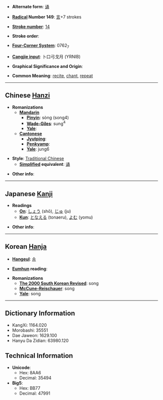 * '''Alternate form''': [[诵]]

* '''[[Wiktionary:Chinese radical index| Radical]] Number 149''': [[Wiktionary:Chinese radical index 言|言]]+7 strokes

* '''[[Wiktionary:Chinese total strokes index|Stroke number]]''': [[Wiktionary:Chinese total strokes index 14|14]]

* '''Stroke order''': 

* '''[[Wiktionary:Chinese four corner index|Four-Corner System]]''': 0762<sub>7</sub>

* '''[[Wiktionary:Chinese Cangjie index|Cangjie input]]''': 卜口弓戈月 (YRNIB)

* '''Graphical Significance and Origin''': 

* '''Common Meaning''': [[recite]], [[chant]], [[repeat]]

----

== Chinese [[Hanzi]] ==

* '''Romanizations'''
** '''[[Mandarin]]'''
*** '''[[Pinyin]]''': sòng (song4)
*** '''[[Wade-Giles]]''': sung<sup>4</sup>
*** '''[[Yale]]''': 
** '''[[Cantonese]]'''
*** '''[[Jyutping]]''':
*** '''[[Penkyamp]]''': 
*** '''[[Yale]]''': jung6

* '''Style''': [[Traditional Chinese]] 
** '''[[Simplified Chinese|Simplified]] equivalent''': [[诵]]

* '''Other info''': 

----

== Japanese [[Kanji]] ==

* '''Readings'''
** '''[[On]]''': [[しょう]] (shō), [[じゅ]] (ju)
** '''[[Kun]]''': [[となえる]] (tonaeru), [[よむ]] (yomu)

* '''Other info''':  

----

== Korean [[Hanja]] ==

* '''[[Hangeul]]''': [[송]]

* '''[[Eumhun]] reading''': 

* '''Romanizations'''
** '''[[The 2000 South Korean Revised Romanization|The 2000 South Korean Revised]]''': song
** '''[[McCune-Reischauer]]''': song
** '''[[Yale]]''': song

----

== Dictionary Information ==

* KangXi: 1164.020
* Morobashi: 35551
* Dae Jaweon: 1629.100
* Hanyu Da Zidian: 63980.120

== Technical Information ==

* '''Unicode''':
** Hex: 8AA6
** Decimal: 35494
* '''Big5''':
** Hex: BB77
** Decimal: 47991